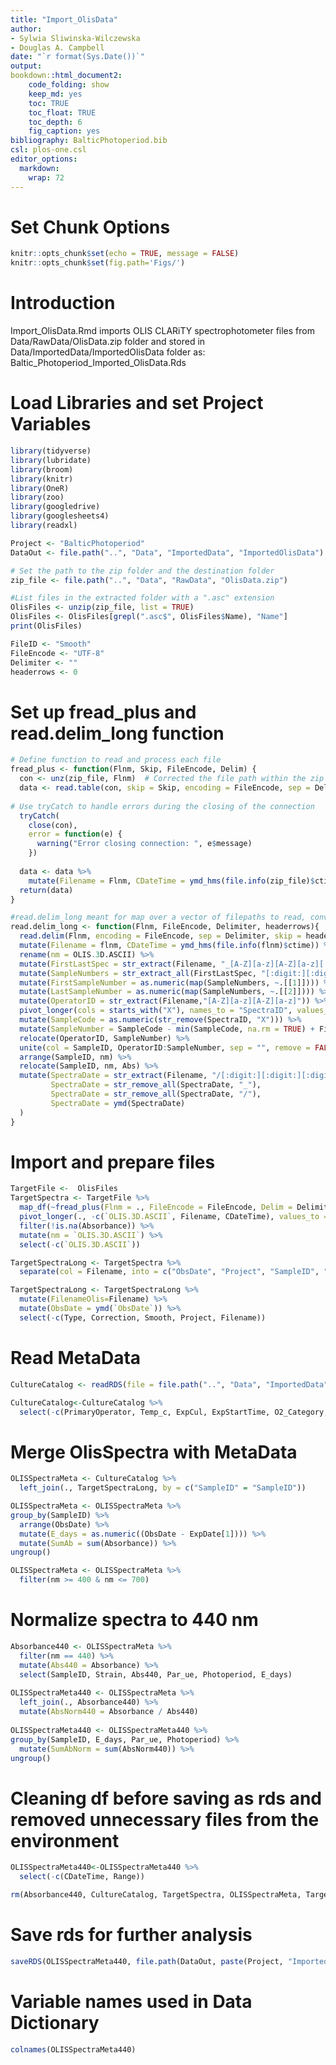 ```yaml
---
title: "Import_OlisData"
author:
- Sylwia Sliwinska-Wilczewska
- Douglas A. Campbell
date: "`r format(Sys.Date())`"
output:
bookdown::html_document2:
    code_folding: show
    keep_md: yes
    toc: TRUE
    toc_float: TRUE
    toc_depth: 6
    fig_caption: yes
bibliography: BalticPhotoperiod.bib
csl: plos-one.csl
editor_options: 
  markdown: 
    wrap: 72
---
```


# Set Chunk Options

```r
knitr::opts_chunk$set(echo = TRUE, message = FALSE)
knitr::opts_chunk$set(fig.path='Figs/')
```

# Introduction

Import_OlisData.Rmd imports OLIS CLARiTY spectrophotometer files from Data/RawData/OlisData.zip folder and stored in Data/ImportedData/ImportedOlisData folder as: 
Baltic_Photoperiod_Imported_OlisData.Rds

# Load Libraries and set Project Variables

```r
library(tidyverse)
library(lubridate)
library(broom)
library(knitr)
library(OneR)
library(zoo)
library(googledrive)
library(googlesheets4)
library(readxl)
```

```r
Project <- "BalticPhotoperiod"
DataOut <- file.path("..", "Data", "ImportedData", "ImportedOlisData")

# Set the path to the zip folder and the destination folder
zip_file <- file.path("..", "Data", "RawData", "OlisData.zip")

#List files in the extracted folder with a ".asc" extension
OlisFiles <- unzip(zip_file, list = TRUE)
OlisFiles <- OlisFiles[grepl(".asc$", OlisFiles$Name), "Name"]
print(OlisFiles)

FileID <- "Smooth"
FileEncode <- "UTF-8" 
Delimiter <- ""
headerrows <- 0
```

# Set up fread_plus and read.delim_long function

```r
# Define function to read and process each file
fread_plus <- function(Flnm, Skip, FileEncode, Delim) {
  con <- unz(zip_file, Flnm)  # Corrected the file path within the zip archive
  data <- read.table(con, skip = Skip, encoding = FileEncode, sep = Delim, header = TRUE, row.names = NULL)
  
# Use tryCatch to handle errors during the closing of the connection
  tryCatch(
    close(con),
    error = function(e) {
      warning("Error closing connection: ", e$message)
    })
  
  data <- data %>%
    mutate(Filename = Flnm, CDateTime = ymd_hms(file.info(zip_file)$ctime)) 
  return(data)
}

#read.delim_long meant for map over a vector of filepaths to read, convert to long format and tidy the imported data
read.delim_long <- function(Flnm, FileEncode, Delimiter, headerrows){
  read.delim(Flnm, encoding = FileEncode, sep = Delimiter, skip = headerrows, header = TRUE, row.names = NULL) %>%
  mutate(Filename = flnm, CDateTime = ymd_hms(file.info(flnm)$ctime)) %>%
  rename(nm = OLIS.3D.ASCII) %>%
  mutate(FirstLastSpec = str_extract(Filename, "_[A-Z][a-z][A-Z][a-z][:digit:][:digit:][:digit:][:digit:]_[A-Z][a-z][A-Z][a-z][:digit:][:digit:][:digit:][:digit:]_")) %>%
  mutate(SampleNumbers = str_extract_all(FirstLastSpec, "[:digit:][:digit:][:digit:][:digit:]")) %>%
  mutate(FirstSampleNumber = as.numeric(map(SampleNumbers, ~.[[1]]))) %>%
  mutate(LastSampleNumber = as.numeric(map(SampleNumbers, ~.[[2]]))) %>%
  mutate(OperatorID = str_extract(Filename,"[A-Z][a-z][A-Z][a-z]")) %>%
  pivot_longer(cols = starts_with("X"), names_to = "SpectraID", values_to = "Abs") %>%
  mutate(SampleCode = as.numeric(str_remove(SpectraID, "X"))) %>%
  mutate(SampleNumber = SampleCode - min(SampleCode, na.rm = TRUE) + FirstSampleNumber) %>%
  relocate(OperatorID, SampleNumber) %>%
  unite(col = SampleID, OperatorID:SampleNumber, sep = "", remove = FALSE) %>%
  arrange(SampleID, nm) %>%
  relocate(SampleID, nm, Abs) %>%
  mutate(SpectraDate = str_extract(Filename, "/[:digit:][:digit:][:digit:][:digit:][:digit:][:digit:][:digit:][:digit:]_"),
         SpectraDate = str_remove_all(SpectraDate, "_"),
         SpectraDate = str_remove_all(SpectraDate, "/"),
         SpectraDate = ymd(SpectraDate)
  )
}
```

# Import and prepare files

```r
TargetFile <-  OlisFiles
TargetSpectra <- TargetFile %>% 
  map_df(~fread_plus(Flnm = ., FileEncode = FileEncode, Delim = Delimiter, Skip = headerrows)) %>% 
  pivot_longer(., -c(`OLIS.3D.ASCII`, Filename, CDateTime), values_to = "Absorbance", names_to = "SampleID") %>%
  filter(!is.na(Absorbance)) %>%
  mutate(nm = `OLIS.3D.ASCII`) %>% 
  select(-c(`OLIS.3D.ASCII`))   

TargetSpectraLong <- TargetSpectra %>%
  separate(col = Filename, into = c("ObsDate", "Project", "SampleID", "Range", "Type", "Correction", "Smooth"), sep = "([\\/\\_\\:])", remove = FALSE) 

TargetSpectraLong <- TargetSpectraLong %>%
  mutate(FilenameOlis=Filename) %>% 
  mutate(ObsDate = ymd(`ObsDate`)) %>% 
  select(-c(Type, Correction, Smooth, Project, Filename)) 
```

# Read MetaData

```r
CultureCatalog <- readRDS(file = file.path("..", "Data", "ImportedData", "ImportedMetaData", "CultureCatalog.Rds"))

CultureCatalog<-CultureCatalog %>% 
  select(-c(PrimaryOperator, Temp_c, ExpCul, ExpStartTime, O2_Category, Optode, OptodeCh, OptodeMeasure))
```

# Merge OlisSpectra with MetaData

```r
OLISSpectraMeta <- CultureCatalog %>%
  left_join(., TargetSpectraLong, by = c("SampleID" = "SampleID")) 

OLISSpectraMeta <- OLISSpectraMeta %>%
group_by(SampleID) %>%
  arrange(ObsDate) %>%
  mutate(E_days = as.numeric((ObsDate - ExpDate[1]))) %>%
  mutate(SumAb = sum(Absorbance)) %>% 
ungroup()

OLISSpectraMeta <- OLISSpectraMeta %>%
  filter(nm >= 400 & nm <= 700)
```

# Normalize spectra to 440 nm

```r
Absorbance440 <- OLISSpectraMeta %>% 
  filter(nm == 440) %>%
  mutate(Abs440 = Absorbance) %>%
  select(SampleID, Strain, Abs440, Par_ue, Photoperiod, E_days)
  
OLISSpectraMeta440 <- OLISSpectraMeta %>%
  left_join(., Absorbance440) %>%
  mutate(AbsNorm440 = Absorbance / Abs440) 
  
OLISSpectraMeta440 <- OLISSpectraMeta440 %>%
group_by(SampleID, E_days, Par_ue, Photoperiod) %>%
  mutate(SumAbNorm = sum(AbsNorm440)) %>% 
ungroup()
```
# Cleaning df before saving as rds and removed unnecessary files from the environment

```r
OLISSpectraMeta440<-OLISSpectraMeta440 %>% 
  select(-c(CDateTime, Range)) 
```

```r
rm(Absorbance440, CultureCatalog, TargetSpectra, OLISSpectraMeta, TargetSpectraLong)
```

# Save rds for further analysis

```r
saveRDS(OLISSpectraMeta440, file.path(DataOut, paste(Project, "Imported_OlisData.Rds", sep = "_"), fsep = .Platform$file.sep), ascii = FALSE, version = NULL, compress = "xz", refhook = NULL)
```

# Variable names used in Data Dictionary

```r
colnames(OLISSpectraMeta440)
```


